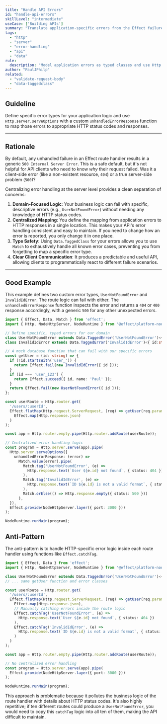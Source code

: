 ```yaml
---
title: "Handle API Errors"
id: "handle-api-errors"
skillLevel: "intermediate"
useCase: ['Building APIs']
summary: "Translate application-specific errors from the Effect failure channel into meaningful HTTP error responses."
tags:
  - "http"
  - "server"
  - "error-handling"
  - "api"
  - "data"
rule:
  description: "Model application errors as typed classes and use Http.server.serveOptions to map them to specific HTTP responses."
author: "PaulJPhilp"
related:
  - "validate-request-body"
  - "data-taggedclass"
---
```


## Guideline

Define specific error types for your application logic and use `Http.server.serveOptions` with a custom `unhandledErrorResponse` function to map those errors to appropriate HTTP status codes and responses.

---

## Rationale

By default, any unhandled failure in an Effect route handler results in a generic `500 Internal Server Error`. This is a safe default, but it's not helpful for API clients who need to know *why* their request failed. Was it a client-side error (like a non-existent resource, `404`) or a true server-side problem (`500`)?

Centralizing error handling at the server level provides a clean separation of concerns:

1.  **Domain-Focused Logic**: Your business logic can fail with specific, descriptive errors (e.g., `UserNotFoundError`) without needing any knowledge of HTTP status codes.
2.  **Centralized Mapping**: You define the mapping from application errors to HTTP responses in a single location. This makes your API's error handling consistent and easy to maintain. If you need to change how an error is reported, you only change it in one place.
3.  **Type Safety**: Using `Data.TaggedClass` for your errors allows you to use `Match` to exhaustively handle all known error cases, preventing you from forgetting to map a specific error type.
4.  **Clear Client Communication**: It produces a predictable and useful API, allowing clients to programmatically react to different failure scenarios.

---

## Good Example

This example defines two custom error types, `UserNotFoundError` and `InvalidIdError`. The route logic can fail with either. The `unhandledErrorResponse` function inspects the error and returns a `404` or `400` response accordingly, with a generic `500` for any other unexpected errors.

```typescript
import { Effect, Data, Match } from 'effect';
import { Http, NodeHttpServer, NodeRuntime } from '@effect/platform-node';

// Define specific, typed errors for our domain
class UserNotFoundError extends Data.TaggedError('UserNotFoundError')<{ id: string }> {}
class InvalidIdError extends Data.TaggedError('InvalidIdError')<{ id:string }> {}

// A mock database function that can fail with our specific errors
const getUser = (id: string) => {
  if (!id.startsWith('user_')) {
    return Effect.fail(new InvalidIdError({ id }));
  }
  if (id === 'user_123') {
    return Effect.succeed({ id, name: 'Paul' });
  }
  return Effect.fail(new UserNotFoundError({ id }));
};

const userRoute = Http.router.get(
  '/users/:userId',
  Effect.flatMap(Http.request.ServerRequest, (req) => getUser(req.params.userId)).pipe(
    Effect.map(Http.response.json)
  )
);

const app = Http.router.empty.pipe(Http.router.addRoute(userRoute));

// Centralized error handling logic
const program = Http.server.serve(app).pipe(
  Http.server.serveOptions({
    unhandledErrorResponse: (error) =>
      Match.value(error).pipe(
        Match.tag('UserNotFoundError', (e) =>
          Http.response.text(`User ${e.id} not found`, { status: 404 })
        ),
        Match.tag('InvalidIdError', (e) =>
          Http.response.text(`ID ${e.id} is not a valid format`, { status: 400 })
        ),
        Match.orElse(() => Http.response.empty({ status: 500 }))
      ),
  }),
  Effect.provide(NodeHttpServer.layer({ port: 3000 }))
);

NodeRuntime.runMain(program);
```

## Anti-Pattern

The anti-pattern is to handle HTTP-specific error logic inside each route handler using functions like `Effect.catchTag`.

```typescript
import { Effect, Data } from 'effect';
import { Http, NodeHttpServer, NodeRuntime } from '@effect/platform-node';

class UserNotFoundError extends Data.TaggedError('UserNotFoundError')<{ id: string }> {}
// ... same getUser function and error classes

const userRoute = Http.router.get(
  '/users/:userId',
  Effect.flatMap(Http.request.ServerRequest, (req) => getUser(req.params.userId)).pipe(
    Effect.map(Http.response.json),
    // Manually catching errors inside the route logic
    Effect.catchTag('UserNotFoundError', (e) =>
      Http.response.text(`User ${e.id} not found`, { status: 404 })
    ),
    Effect.catchTag('InvalidIdError', (e) =>
      Http.response.text(`ID ${e.id} is not a valid format`, { status: 400 })
    )
  )
);

const app = Http.router.empty.pipe(Http.router.addRoute(userRoute));

// No centralized error handling
const program = Http.server.serve(app).pipe(
  Effect.provide(NodeHttpServer.layer({ port: 3000 }))
);

NodeRuntime.runMain(program);
```

This approach is problematic because it pollutes the business logic of the route handler with details about HTTP status codes. It's also highly repetitive; if ten different routes could produce a `UserNotFoundError`, you would need to copy this `catchTag` logic into all ten of them, making the API difficult to maintain.
